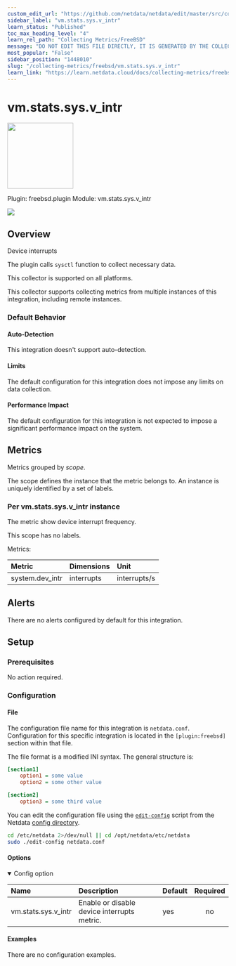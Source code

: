 ```yaml
---
custom_edit_url: "https://github.com/netdata/netdata/edit/master/src/collectors/freebsd.plugin/metadata.yaml"
sidebar_label: "vm.stats.sys.v_intr"
learn_status: "Published"
toc_max_heading_level: "4"
learn_rel_path: "Collecting Metrics/FreeBSD"
message: "DO NOT EDIT THIS FILE DIRECTLY, IT IS GENERATED BY THE COLLECTOR'S metadata.yaml FILE"
most_popular: "False"
sidebar_position: "1448010"
slug: "/collecting-metrics/freebsd/vm.stats.sys.v_intr"
learn_link: "https://learn.netdata.cloud/docs/collecting-metrics/freebsd/vm.stats.sys.v_intr"
---
```



# vm.stats.sys.v_intr


<img src="https://netdata.cloud/img/freebsd.svg" width="150"/>


Plugin: freebsd.plugin
Module: vm.stats.sys.v_intr

<img src="https://img.shields.io/badge/maintained%20by-Netdata-%2300ab44" />

## Overview

Device interrupts

The plugin calls `sysctl` function to collect necessary data.

This collector is supported on all platforms.

This collector supports collecting metrics from multiple instances of this integration, including remote instances.


### Default Behavior

#### Auto-Detection

This integration doesn't support auto-detection.

#### Limits

The default configuration for this integration does not impose any limits on data collection.

#### Performance Impact

The default configuration for this integration is not expected to impose a significant performance impact on the system.


## Metrics

Metrics grouped by *scope*.

The scope defines the instance that the metric belongs to. An instance is uniquely identified by a set of labels.



### Per vm.stats.sys.v_intr instance

The metric show device interrupt frequency.

This scope has no labels.

Metrics:

| Metric | Dimensions | Unit |
|:------|:----------|:----|
| system.dev_intr | interrupts | interrupts/s |



## Alerts

There are no alerts configured by default for this integration.


## Setup

### Prerequisites

No action required.

### Configuration

#### File

The configuration file name for this integration is `netdata.conf`.
Configuration for this specific integration is located in the `[plugin:freebsd]` section within that file.

The file format is a modified INI syntax. The general structure is:

```ini
[section1]
    option1 = some value
    option2 = some other value

[section2]
    option3 = some third value
```
You can edit the configuration file using the [`edit-config`](/docs/netdata-agent/configuration#edit-a-configuration-file-using-edit-config) script from the
Netdata [config directory](/docs/netdata-agent/configuration#the-netdata-config-directory).

```bash
cd /etc/netdata 2>/dev/null || cd /opt/netdata/etc/netdata
sudo ./edit-config netdata.conf
```
#### Options



<details open><summary>Config option</summary>

| Name | Description | Default | Required |
|:----|:-----------|:-------|:--------:|
| vm.stats.sys.v_intr | Enable or disable device interrupts metric. | yes | no |

</details>

#### Examples
There are no configuration examples.


